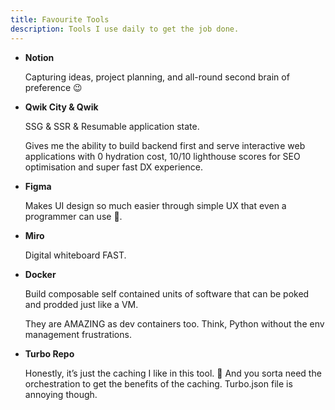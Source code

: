 ```yaml
---
title: Favourite Tools
description: Tools I use daily to get the job done.
---
```


- **Notion**
    
    Capturing ideas, project planning, and all-round second brain of preference 😉
    
- **Qwik City & Qwik**
    
    SSG & SSR & Resumable application state.
    
    Gives me the ability to build backend first and serve interactive web applications  with 0 hydration cost, 10/10 lighthouse scores for SEO optimisation and super fast DX experience.
    
- **Figma**
    
    Makes UI design so much easier through simple UX that even a programmer can use 🤪.
    
- **Miro**
    
    Digital whiteboard FAST.
    

- **Docker**
    
    Build composable self contained units of software that can be poked and prodded just like a VM.
    
    They are AMAZING as dev containers too. Think, Python without the env management frustrations.
    
- **Turbo Repo**
    
    Honestly, it’s just the caching I like in this tool. 🤔 And you sorta need the orchestration to get the benefits of the caching. Turbo.json file is annoying though.